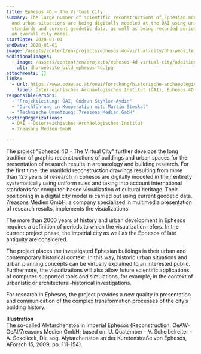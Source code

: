 ```yaml
---
title: Ephesos 4D – The Virtual City
summary: The large number of scientific reconstructions of Ephesian monuments
  and urban situations are being digitally modeled at the ÖAI using uniform
  standards and current geodetic data, as well as being recorded periodically in
  an overall city model.
startDate: 2020-01-01
endDate: 2020-01-01
image: /assets/content/en/projects/ephesos-4d-virtual-city/dha-website_bild_ephesos-4d.jpg
additionalImages:
  - image: /assets/content/en/projects/ephesos-4d-virtual-city/additionalImages/dha-website_bild_ephesos-4d.jpg
    alt: dha-website_bild_ephesos-4d.jpg
attachments: []
links:
  - url: https://www.oeaw.ac.at/oeai/forschung/historische-archaeologie/historische-bauforschung/ephesos-4d-die-virtuelle-stadt
    label: Österreichisches Archäologisches Institut (ÖAI), Ephesos 4D
responsiblePersons:
  - "Projektleitung: ÖAI, Gudrun Styhler-Aydın"
  - "Durchführung in Kooperation mit: Martin Steskal"
  - "Technische Umsetzung: 7reasons Medien GmbH"
hostingOrganizations:
  - ÖAI - Österreichisches Archäologisches Institut
  - 7reasons Medien GmbH

---
```

The project "Ephesos 4D - The Virtual City" further develops the long tradition of graphic reconstructions of buildings and urban spaces for the presentation of research results in archaeology and building research. For the first time, the manifold reconstruction drawings resulting from more than 125 years of research in Ephesos are digitally modeled in their entirety systematically using uniform rules and taking into account international standards for computer-based visualization of cultural heritage. Their positioning in a digital city model is carried out using current geodetic data. 7reasons Medien GmbH, a company specialized in multimedia presentation of research results, implements the visualizations.

The more than 2000 years of history and urban development in Ephesos requires a definition of periods to which the visualization refers. In the current project phase, the imperial city as well as the Ephesos of late antiquity are considered.

The project places the investigated Ephesian buildings in their urban and contemporary historical context. In this way, historic urban situations and urban planning concepts can be virtually explained to an interested public. Furthermore, the visualizations will also allow future scientific applications of computer-supported tools and simulations, for example, in the context of urbanistic or architectural-historical investigations.

For research in Ephesos, the project provides a new quality in presentation and communication of the complex transformation processes of the city’s building history.

**Illustration**  
The so-called Alytarchenstoa in Imperial Ephesos (Reconstruction: OeAW-OeAI/7reasons Medien GmbH; based on: U. Quatember - V. Scheibelreiter - A. Sokolicek, Die sog. Alytarchenstoa an der Kuretenstraße von Ephesos, AForsch 15, 2009, pp. 111-154).